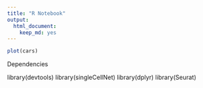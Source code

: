 ```yaml
---
title: "R Notebook"
output: 
  html_document: 
    keep_md: yes
---
```



```r
plot(cars)
```

Dependencies 

library(devtools)\n
library(singleCellNet)\n
library(dplyr)\n
library(Seurat)\n



```r

```

```r

```





